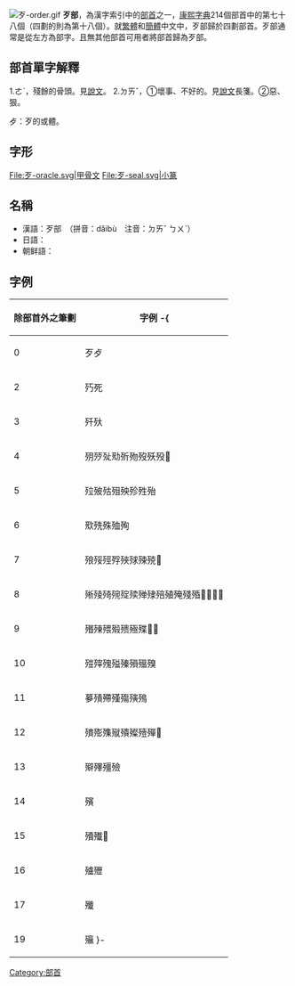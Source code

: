 {{unreferenced|time=2009-3-18}}
[[File:歹-order.gif|thumb]]
'''歹部'''，為漢字索引中的[[部首|部首]]之一，[[康熙字典|康熙字典]]214個部首中的第七十八個（四劃的則為第十八個）。就[[繁體|繁體]]和[[簡體|簡體]]中文中，歹部歸於四劃部首。歹部通常是從左方為部字。且無其他部首可用者將部首歸為歹部。

== 部首單字解釋 ==

1.ㄜˋ，殘餘的骨頭。見[[說文|說文]]。
2.ㄉㄞˇ，①壞事、不好的。見[[說文|說文]]長箋。②惡、狠。

歺：歹的或體。

== 字形 ==
<gallery>
File:歹-oracle.svg|甲骨文
File:歹-seal.svg|小篆
</gallery>

==名稱==
* 漢語：歹部　（拼音：dǎibù　注音：ㄉㄞˇ ㄅㄨˋ）
* 日語：{{lang|ja|歹部　（がつぶ）}}
* 朝鲜語：{{lang|ko|알부(歹部)}}

==字例==
{| border="1" cellpadding="3" cellspacing="0" style="border-collapse: collapse;text-align:left;"
! 除部首外之筆劃 !! 字例
-{
|----
| 0 || 歹歺
|----
| 2 || 㱙死
|----
| 3 || 歼𣧂
|----
| 4 || 㱚㱛㱜㱝歽歾歿殀殁𣧑
|----
| 5 || 㱞㱟㱠殂殃殄殅殆
|----
| 6 || 㰷㱡殊殈殉
|----
| 7 || 㱢㱣殌殍殎殏殐殑𣨕
|----
| 8 || 㱤㱥㱦㱧㱨㱩殚殔殕殖殗殘殙𣨭𣨮𣨧𣨰
|----
| 9 || 㱪㱫㱬㱭㱮殛殜𣩁𣩂
|----
| 10 || 㱯㱰㱱㱲殝殞殟殠
|----
| 11 || 㱳㱴殢殣殤殥殦
|----
| 12 || 㱵㱶㱷殧殨殩殪殫𣩦
|----
| 13 || 㱸殬殭殮
|----
| 14 || 殯
|----
| 15 || 殰殱𣩸
|----
| 16 || 㱺㱹
|----
| 17 || 殲
|----
| 19 || 㱻
}-
|}

{{简体中文部首}}
{{康熙部首}}

[[Category:部首|Category:部首]]
{{lang-stub}}
